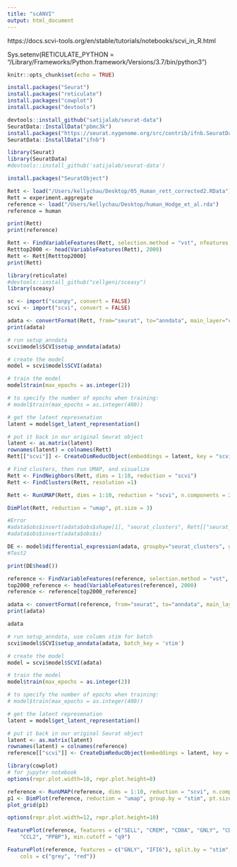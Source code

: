 ```yaml
---
title: "scANVI"
output: html_document
---
```



https://docs.scvi-tools.org/en/stable/tutorials/notebooks/scvi_in_R.html

Sys.setenv(RETICULATE_PYTHON = "/Library/Frameworks/Python.framework/Versions/3.7/bin/python3")

```r
knitr::opts_chunk$set(echo = TRUE)
```

```r
install.packages("Seurat")
install.packages("reticulate")
install.packages("cowplot")
install.packages("devtools")

devtools::install_github("satijalab/seurat-data")
SeuratData::InstallData("pbmc3k")
install.packages("https://seurat.nygenome.org/src/contrib/ifnb.SeuratData_3.0.0.tar.gz", repos = NULL, type = "source")
SeuratData::InstallData("ifnb")
```

```r
library(Seurat)
library(SeuratData)
#devtools::install_github('satijalab/seurat-data')
```

```r
install.packages("SeuratObject")
```

```r
Rett <- load("/Users/kellychau/Desktop/05_Human_rett_corrected2.RData")
Rett = experiment.aggregate
reference <- load("/Users/kellychau/Desktop/human_Hodge_et_al.rda")
reference = human
```

```r
print(Rett)
print(reference)
```


```r
Rett <- FindVariableFeatures(Rett, selection.method = "vst", nfeatures = 2000)
Retttop2000 <- head(VariableFeatures(Rett), 2000)
Rett <- Rett[Retttop2000]
print(Rett)
```

```r
library(reticulate)
#devtools::install_github("cellgeni/sceasy")
library(sceasy)

sc <- import("scanpy", convert = FALSE)
scvi <- import("scvi", convert = FALSE)
```


```r
adata <- convertFormat(Rett, from="seurat", to="anndata", main_layer="counts", drop_single_values=FALSE)
print(adata)
```

```r
# run setup_anndata
scvi$model$SCVI$setup_anndata(adata)
```

```r
# create the model
model = scvi$model$SCVI(adata)
```

```r
# train the model
model$train(max_epochs = as.integer(2))

# to specify the number of epochs when training:
# model$train(max_epochs = as.integer(400))
```

```r
# get the latent represenation
latent = model$get_latent_representation()

# put it back in our original Seurat object
latent <- as.matrix(latent)
rownames(latent) = colnames(Rett)
Rett[["scvi"]] <- CreateDimReducObject(embeddings = latent, key = "scvi_", assay = DefaultAssay(Rett))
```


```r
# Find clusters, then run UMAP, and visualize
Rett <- FindNeighbors(Rett, dims = 1:10, reduction = "scvi")
Rett <- FindClusters(Rett, resolution =1)

Rett <- RunUMAP(Rett, dims = 1:10, reduction = "scvi", n.components = 2)

DimPlot(Rett, reduction = "umap", pt.size = 3)
```

```r
#Error
#adata$obs$insert(adata$obs$shape[1], "seurat_clusters", Rett[["seurat_clusters"]][,1])
#adata$obs$insert(adata$obs$s)
```

```r
DE <- model$differential_expression(adata, groupby="seurat_clusters", group1 = "1", group2 = "2")
#Test2
```

```r
print(DE$head())
```


```r
reference <- FindVariableFeatures(reference, selection.method = "vst", nfeatures = 2000)
top2000_reference <- head(VariableFeatures(reference), 2000)
reference <- reference[top2000_reference]
```

```r
adata <- convertFormat(reference, from="seurat", to="anndata", main_layer="counts", drop_single_values=FALSE)
print(adata)
```

```r
adata
```

```r

# run setup_anndata, use column stim for batch
scvi$model$SCVI$setup_anndata(adata, batch_key = 'stim')

# create the model
model = scvi$model$SCVI(adata)

# train the model
model$train(max_epochs = as.integer(2))

# to specify the number of epochs when training:
# model$train(max_epochs = as.integer(400))
```

```r
# get the latent represenation
latent = model$get_latent_representation()

# put it back in our original Seurat object
latent <- as.matrix(latent)
rownames(latent) = colnames(reference)
reference[["scvi"]] <- CreateDimReducObject(embeddings = latent, key = "scvi_", assay = DefaultAssay(reference))

```

```r
library(cowplot)
# for jupyter notebook
options(repr.plot.width=10, repr.plot.height=8)

reference <- RunUMAP(reference, dims = 1:10, reduction = "scvi", n.components = 2)
p1 <- DimPlot(reference, reduction = "umap", group.by = "stim", pt.size=2)
plot_grid(p1)

```

```r
options(repr.plot.width=12, repr.plot.height=10)

FeaturePlot(reference, features = c("SELL", "CREM", "CD8A", "GNLY", "CD79A", "FCGR3A",
    "CCL2", "PPBP"), min.cutoff = "q9")

```

```r
FeaturePlot(reference, features = c("GNLY", "IFI6"), split.by = "stim", max.cutoff = 3,
    cols = c("grey", "red"))
```